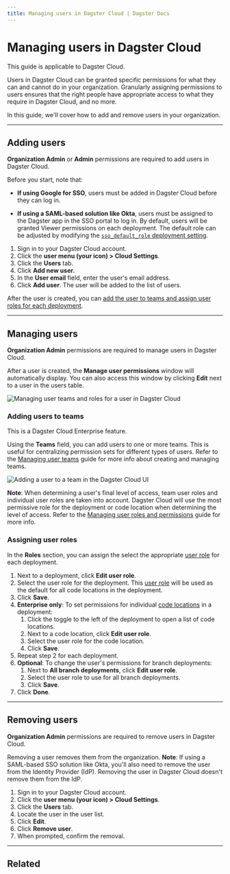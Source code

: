 ```yaml
---
title: Managing users in Dagster Cloud | Dagster Docs
---
```


# Managing users in Dagster Cloud

<Note>This guide is applicable to Dagster Cloud.</Note>

Users in Dagster Cloud can be granted specific permissions for what they can and cannot do in your organization. Granularly assigning permissions to users ensures that the right people have appropriate access to what they require in Dagster Cloud, and no more.

In this guide, we'll cover how to add and remove users in your organization.

---

## Adding users

<Note>
  <strong>Organization Admin</strong> or <strong>Admin</strong> permissions are
  required to add users in Dagster Cloud.
</Note>

Before you start, note that:

- **If using Google for SSO**, users must be added in Dagster Cloud before they can log in.

- **If using a SAML-based solution like Okta**, users must be assigned to the Dagster app in the SSO portal to log in. By default, users will be granted Viewer permissions on each deployment. The default role can be adjusted by modifying the [`sso_default_role` deployment setting](/dagster-cloud/managing-deployments/deployment-settings-reference#sso-default-role).

1. Sign in to your Dagster Cloud account.
2. Click the **user menu (your icon) > Cloud Settings**.
3. Click the **Users** tab.
4. Click **Add new user.**
5. In the **User email** field, enter the user's email address.
6. Click **Add user**. The user will be added to the list of users.

After the user is created, you can [add the user to teams and assign user roles for each deployment](#managing-users).

---

## Managing users

<Note>
  <strong>Organization Admin</strong> permissions are required to manage users
  in Dagster Cloud.
</Note>

After a user is created, the **Manage user permissions** window will automatically display. You can also access this window by clicking **Edit** next to a user in the users table.

<Image
alt="Managing user teams and roles for a user in Dagster Cloud"
src="/images/dagster-cloud/user-token-management/manage-new-user-permissions.png"
width={1792}
height={1474}
/>

### Adding users to teams

<Note>This is a Dagster Cloud Enterprise feature.</Note>

Using the **Teams** field, you can add users to one or more teams. This is useful for centralizing permission sets for different types of users. Refer to the [Managing user teams](/dagster-cloud/account/managing-users/managing-user-teams) guide for more info about creating and managing teams.

<Image
alt="Adding a user to a team in the Dagster Cloud UI"
src="/images/dagster-cloud/user-token-management/add-user-to-teams.png"
width={1742}
height={376}
/>

**Note**: When determining a user's final level of access, team user roles and individual user roles are taken into account. Dagster Cloud will use the most permissive role for the deployment or code location when determining the level of access. Refer to the [Managing user roles and permissions](/dagster-cloud/account/managing-users/managing-user-roles-permissions) guide for more info.

### Assigning user roles

In the **Roles** section, you can assign the select the appropriate [user role](/dagster-cloud/account/managing-users/managing-user-roles-permissions) for each deployment.

1. Next to a deployment, click **Edit user role**.
2. Select the user role for the deployment. This [user role](/dagster-cloud/account/managing-users/managing-user-roles-permissions) will be used as the default for all code locations in the deployment.
3. Click **Save**.
4. **Enterprise only**: To set permissions for individual [code locations](/dagster-cloud/account/managing-users/managing-user-roles-permissions#code-location-permissions) in a deployment:
   1. Click the toggle to the left of the deployment to open a list of code locations.
   2. Next to a code location, click **Edit user role**.
   3. Select the user role for the code location.
   4. Click **Save**.
5. Repeat step 2 for each deployment.
6. **Optional**: To change the user's permissions for branch deployments:
   1. Next to **All branch deployments**, click **Edit user role**.
   2. Select the user role to use for all branch deployments.
   3. Click **Save**.
7. Click **Done**.

---

## Removing users

<Note>
  <strong>Organization Admin</strong> permissions are required to remove users
  in Dagster Cloud.
</Note>

Removing a user removes them from the organization. **Note**: If using a SAML-based SSO solution like Okta, you'll also need to remove the user from the Identity Provider (IdP). Removing the user in Dagster Cloud doesn't remove them from the IdP.

1. Sign in to your Dagster Cloud account.
2. Click the **user menu (your icon) > Cloud Settings**.
3. Click the **Users** tab.
4. Locate the user in the user list.
5. Click **Edit**.
6. Click **Remove user**.
7. When prompted, confirm the removal.

---

## Related

<ArticleList>
  <ArticleListItem
    href="/dagster-cloud/account/managing-users/managing-user-roles-permissions"
    title="Managing user roles and permissions"
  ></ArticleListItem>
  <ArticleListItem
    href="/dagster-cloud/account/managing-users/managing-user-teams"
    title="Managing user teams"
  ></ArticleListItem>
  <ArticleListItem
    href="/dagster-cloud/account/authentication"
    title="SSO and SAML authentication"
  ></ArticleListItem>
</ArticleList>
